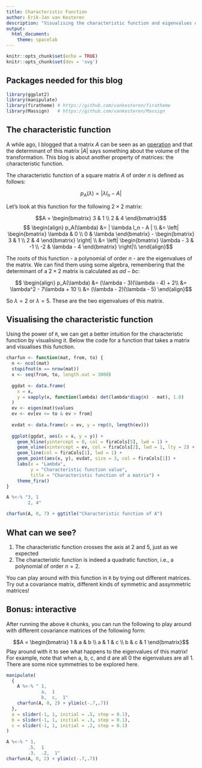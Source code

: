 ```yaml
---
title: Characteristic Function
author: Erik-Jan van Kesteren
description: "Visualising the characteristic function and eigenvalues of a matrix"
output: 
  html_document:
    theme: spacelab
---
```


```r
knitr::opts_chunk$set(echo = TRUE)
knitr::opts_chunk$set(dev = 'svg')
```

## Packages needed for this blog
```r
library(ggplot2)
library(manipulate)
library(firatheme) # https://github.com/vankesteren/firatheme
library(Massign)   # https://github.com/vankesteren/Massign
```

## The characteristic function

A while ago, I blogged that a matrix $A$ can be seen as an [operation](../transformation-matrix) and that the determinant of this matrix $|A|$ says something about the volume of the transformation. This blog is about another property of matrices: the characteristic function.

The characteristic function of a square matrix $A$ of order $n$ is defined as follows:

$$p_A(\lambda) = | \lambda I_n - A |$$

Let's look at this function for the following $2\times 2$ matrix:

$$A = \begin{bmatrix} 3 & 1 \\ 2 & 4  \end{bmatrix}$$
$$ \begin{align} 
p_A(\lambda) &= | \lambda I_n - A | \\
&= \left| \begin{bmatrix} \lambda & 0 \\ 0 & \lambda \end{bmatrix} - \begin{bmatrix} 3 & 1 \\ 2 & 4  \end{bmatrix} \right| \\
&= \left| \begin{bmatrix} \lambda - 3 & -1 \\ -2 & \lambda - 4  \end{bmatrix} \right|\\
\end{align}$$

The roots of this function - a polynomial of order $n$ - are the eigenvalues of the matrix. We can find them using some algebra, remembering that the determinant of a $2\times 2$ matrix is calculated as $ad-bc$:

$$ \begin{align}
p_A(\lambda) &= (\lambda - 3)(\lambda - 4) + 2\\
&= \lambda^2 - 7\lambda + 10 \\
&= (\lambda - 2)(\lambda - 5)
\end{align}$$

So $\lambda = 2$ or $\lambda = 5$. These are the two eigenvalues of this matrix.

## Visualising the characteristic function

Using the power of `R`, we can get a better intuition for the characteristic function by visualising it. Below the code for a function that takes a matrix and visualises this function.

```r
charfun <- function(mat, from, to) {
  n <- ncol(mat)
  stopifnot(n == nrow(mat))
  x <- seq(from, to, length.out = 3000)
  
  ggdat <- data.frame(
    x = x,
    y = vapply(x, function(lambda) det(lambda*diag(n) - mat), 1.0)
  )
  ev <- eigen(mat)$values
  ev <- ev[ev <= to & ev > from]
  
  evdat <- data.frame(x = ev, y = rep(0, length(ev)))
  
  ggplot(ggdat, aes(x = x, y = y)) + 
    geom_hline(yintercept = 0, col = firaCols[5], lwd = 1) +
    geom_vline(xintercept = ev, col = firaCols[2], lwd = 1, lty = 2) +
    geom_line(col = firaCols[1], lwd = 1) + 
    geom_point(aes(x, y), evdat, size = 3, col = firaCols[1]) +
    labs(x = "Lambda", 
         y = "Characteristic function value", 
         title = "Characteristic function of a matrix") +
    theme_fira()
}

A %<-% "3, 1
        2, 4"

charfun(A, 0, 7) + ggtitle("Characteristic function of A")
```

## What can we see?
1. The characteristic function crosses the axis at 2 and 5, just as we expected
2. The characteristic function is indeed a quadratic function, i.e., a polynomial of order $n = 2$.

You can play around with this function in `R` by trying out different matrices. Try out a covariance matrix, different kinds of symmetric and assymmetric matrices!

## Bonus: interactive
After running the above `R` chunks, you can run the following to play around with different covariance matrices of the following form:

$$A = \begin{bmatrix} 1 & a & b \\ a & 1 & c \\ b & c & 1 \end{bmatrix}$$
Play around with it to see what happens to the eigenvalues of this matrix! For example, note that when a, b, c, and d are all 0 the eigenvalues are all 1. There are some nice symmetries to be explored here.

```r
manipulate(
  {
    A %<-% " 1,
             a,  1
             b,  c,  1"
    charfun(A, 0, 2) + ylim(c(-.7,.7))
  },
  a = slider(-1, 1, initial = .5, step = 0.1),
  b = slider(-1, 1, initial = .3, step = 0.1),
  c = slider(-1, 1, initial = .2, step = 0.1)
)
```


```r
A %<-% " 1,
        .5,  1
        .3,  .2,  1"
charfun(A, 0, 2) + ylim(c(-.7,.7))
```